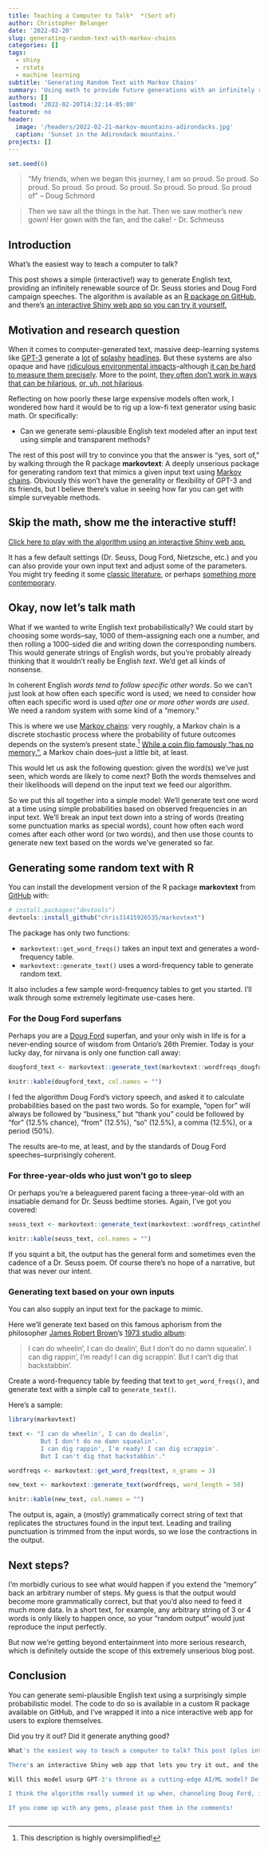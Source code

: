 ```yaml
---
title: Teaching a Computer to Talk*  *(Sort of)
author: Christopher Belanger
date: '2022-02-20'
slug: generating-random-text-with-markov-chains
categories: []
tags:
  - shiny
  - rstats
  - machine learning
subtitle: 'Generating Random Text with Markov Chains'
summary: 'Using math to provide future generations with an infinitely renewable source of Dr. Seuss stories and Doug Ford campaign speeches. Includes an interactive web app and an R package.'
authors: []
lastmod: '2022-02-20T14:32:14-05:00'
featured: no
header:
  image: '/headers/2022-02-21-markov-mountains-adirondacks.jpg'
  caption: 'Sunset in the Adirondack mountains.'
projects: []
---
```


```r
set.seed(6)
```


> "My friends, when we began this journey, I am so proud. So proud. So proud. So proud. So proud. So proud. So proud. So proud. So proud of" -- Doug Schmord

> Then we saw all the things in the hat. Then we saw mother's new gown! Her gown with the fan, and the cake! - Dr. Schmeuss

## Introduction

What's the easiest way to teach a computer to talk?

This post shows a simple (interactive!) way to generate English text, providing an infinitely renewable source of Dr. Seuss stories and Doug Ford campaign speeches. The algorithm is available as an [R package on GitHub](https://github.com/chris31415926535/markovtext), and there's [an interactive Shiny web app so you can try it yourself.](http://dashboards.belangeranalytics.com/shiny_markov_text/)

## Motivation and research question

When it comes to computer-generated text, massive deep-learning systems like [GPT-3](https://openai.com/blog/gpt-3-apps/) generate a [lot](https://www.nytimes.com/2020/11/24/science/artificial-intelligence-ai-gpt3.html) [of](https://www.washingtonpost.com/technology/2021/11/26/sudowrite-gpt3-talese-imitate/) [splashy](https://www.nytimes.com/2021/09/09/technology/codex-artificial-intelligence-coding.html) [headlines](https://www.theguardian.com/commentisfree/2020/sep/08/robot-wrote-this-article-gpt-3). But these systems are also opaque and have [ridiculous environmental impacts](https://www.theregister.com/2020/11/04/gpt3_carbon_footprint_estimate/)--although [it can be hard to measure them precisely](https://arxiv.org/abs/2104.10350). More to the point, [they often don't work in ways that can be hilarious](https://www.technologyreview.com/2020/08/22/1007539/gpt3-openai-language-generator-artificial-intelligence-ai-opinion/), [or, uh, not hilarious](https://www.theregister.com/2020/10/28/gpt3_medical_chatbot_experiment/). 

Reflecting on how poorly these large expensive models often work, I wondered how hard it would be to rig up a low-fi text generator using basic math. Or specifically:

* Can we generate semi-plausible English text modeled after an input text using simple and transparent methods?

The rest of this post will try to convince you that the answer is "yes, sort of," by walking through the R package **markovtext**: A deeply unserious package for generating random text that mimics a given input text using [Markov chains](https://en.wikipedia.org/wiki/Markov_chain). Obviously this won't have the generality or flexibility of GPT-3 and its friends, but I believe there's value in seeing how far you can get with simple surveyable methods.

## Skip the math, show me the interactive stuff!

[Click here to play with the algorithm using an interactive Shiny web app.](http://dashboards.belangeranalytics.com/shiny_markov_text/) 

It has a few default settings (Dr. Seuss, Doug Ford, Nietzsche, etc.) and you can also provide your own input text and adjust some of the parameters. You might try feeding it some [classic literature](https://www.gutenberg.org/), or perhaps [something more contemporary](https://genius.com/).

## Okay, now let's talk math

What if we wanted to write English text probabilistically? We could start by choosing some 
words--say, 1000 of them--assigning each one a number, and then rolling a 1000-sided die
and writing down the corresponding numbers. This would generate strings of English
words, but you're probably already thinking that it wouldn't really be English _text_.
We'd get all kinds of nonsense.

In coherent English *words tend to follow specific other words*. So we can't just look at how often each specific word is used; we need to consider how often each specific word is used *after one or more other words are used*. We need a random system with some kind of a "memory."

This is where we use [Markov chains](https://en.wikipedia.org/wiki/Markov_chain): very roughly, a Markov chain is a discrete stochastic process where the probability of future outcomes depends on the system's present state.^[This description is highly oversimplified!] [While a coin flip famously "has no memory,"](https://en.wikipedia.org/wiki/Gambler%27s_fallacy), a Markov chain does--just a little bit, at least.

This would let us ask the following question: given the word(s) we've just seen, which words are likely to come next? Both the words themselves and their likelihoods will depend on the input text we feed our algorithm. 

So we put this all together into a simple model: We'll generate text one word at a time using simple probabilities based on observed frequencies in an input text. We'll break an input text down into a string of words (treating some punctuation marks as special words), count how often each word comes after each other word (or two words), and then use those counts to generate new text based on the words we've generated so far.

## Generating some random text with R

You can install the development version of the R package **markovtext** from [GitHub](https://github.com/) with:

``` r
# install.packages("devtools")
devtools::install_github("chris31415926535/markovtext")
```

The package has only two functions: 

* `markovtext::get_word_freqs()` takes an input text and generates a word-frequency table.
* `markovtext::generate_text()` uses a word-frequency table to generate random text. 

It also includes a few sample word-frequency tables to get you started. I'll walk through some extremely legitimate use-cases here.

### For the Doug Ford superfans

Perhaps you are a [Doug Ford](https://en.wikipedia.org/wiki/Doug_Ford) superfan, and your only wish in life is for a never-ending source of wisdom from Ontario's 26th Premier. Today is your lucky day, for nirvana is only one function call away:

```r
dougford_text <- markovtext::generate_text(markovtext::wordfreqs_dougford_3grams, word_length = 100)

knitr::kable(dougford_text, col.names = "")
```

I fed the algorithm Doug Ford's victory speech, and asked it to calculate probabilities based on the past two words. So for example, "open for" will always be followed by "business," but "thank you" could be followed by "for" (12.5% chance), "from" (12.5%), "so" (12.5%), a comma (12.5%), or a period (50%).

The results are--to me, at least, and by the standards of Doug Ford speeches--surprisingly coherent.

### For three-year-olds who just won't go to sleep

Or perhaps you're a beleaguered parent facing a three-year-old with an insatiable demand for Dr. Seuss bedtime stories. Again, I've got you covered:

```r
seuss_text <- markovtext::generate_text(markovtext::wordfreqs_catinthehat_3grams, word_length = 100)

knitr::kable(seuss_text, col.names = "")
```

If you squint a bit, the output has the general form and sometimes even the cadence of a Dr. Seuss poem. Of course there's no hope of a narrative, but that was never our intent.

### Generating text based on your own inputs

You can also supply an input text for the package to mimic.

Here we'll generate text based on this famous aphorism from the philosopher [James Robert Brown](https://en.wikipedia.org/wiki/James_Robert_Brown)'s [1973 studio album](https://www.youtube.com/watch?v=IST6qRfVqwY):

> I can do wheelin', I can do dealin',
> But I don't do no damn squealin'.
> I can dig rappin', I'm ready! I can dig scrappin'.
> But I can't dig that backstabbin'.

Create a word-frequency table by feeding that text to `get_word_freqs()`, and generate text with a simple call to `generate_text()`.

Here's a sample:

```r
library(markovtext)

text <- "I can do wheelin', I can do dealin',
         But I don't do no damn squealin'.
         I can dig rappin', I'm ready! I can dig scrappin'.
         But I can't dig that backstabbin'."

wordfreqs <- markovtext::get_word_freqs(text, n_grams = 3)

new_text <- markovtext::generate_text(wordfreqs, word_length = 50)

knitr::kable(new_text, col.names = "")
```

The output is, again, a (mostly) grammatically correct string of text that replicates the structures found in the input text. Leading and trailing punctuation is trimmed from the input words, so we lose the contractions in the output.

## Next steps?

I'm morbidly curious to see what would happen if you extend the "memory" back an arbitrary number of steps. My guess is that the output would become more grammatically correct, but that you'd also need to feed it much more data. In a short text, for example, any arbitrary string of 3 or 4 words is only likely to happen once, so your "random output" would just reproduce the input perfectly.

But now we're getting beyond entertainment into more serious research, which is definitely outside the scope of this extremely unserious blog post.

## Conclusion

You can generate semi-plausible English text using a surprisingly simple probabilistic model. The code to do so is available in a custom R package available on GitHub, and I've wrapped it into a nice interactive web app for users to explore themselves.

Did you try it out? Did it generate anything good?


```r
What's the easiest way to teach a computer to talk? This post (plus interactive web app!) shows one way to generate plausible English text using nothing but high-school math.

There's an interactive Shiny web app that lets you try it out, and the algorithm is included as an R packag on GitHub.

Will this model usurp GPT-3's throne as a cutting-edge AI/ML model? Definitely not! But will it make you laugh with one millionth of its carbon footprint? It just might.

I think the algorithm really summed it up when, channeling Doug Ford, it said: "I want to fix our children and I thank you. We are the impossible."

If you come up with any gems, please post them in the comments!



```

